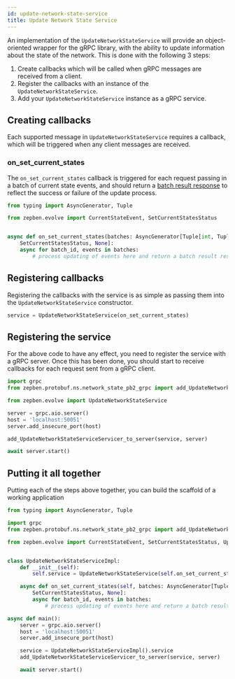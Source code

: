 ```yaml
---
id: update-network-state-service
title: Update Network State Service
---
```



An implementation of the `UpdateNetworkStateService` will provide an object-oriented wrapper for the gRPC library, with the ability to update information about
the state of the network. This is done with the following 3 steps:

1. Create callbacks which will be called when gRPC messages are received from a client.
2. Register the callbacks with an instance of the `UpdateNetworkStateService`.
3. Add your `UpdateNetworkStateService` instance as a gRPC service.

## Creating callbacks

Each supported message in `UpdateNetworkStateService` requires a callback, which will be triggered when any client messages are received.

### on_set_current_states

The `on_set_current_states` callback is triggered for each request passing in a batch of current state events, and should return a
[batch result response](update-network-state-client.mdx#batch-result-responses) to reflect the success or failure of the update process.

```python
from typing import AsyncGenerator, Tuple

from zepben.evolve import CurrentStateEvent, SetCurrentStatesStatus


async def on_set_current_states(batches: AsyncGenerator[Tuple[int, Tuple[CurrentStateEvent, ...]], None]) -> AsyncGenerator[
    SetCurrentStatesStatus, None]:
    async for batch_id, events in batches:
        # process updating of events here and return a batch result response
```

## Registering callbacks

Registering the callbacks with the service is as simple as passing them into the `UpdateNetworkStateService` constructor.

```python
service = UpdateNetworkStateService(on_set_current_states)
```

## Registering the service

For the above code to have any effect, you need to register the service with a gRPC server. Once this has been done, you should start to receive callbacks for
each request sent from a gRPC client.

```python
import grpc
from zepben.protobuf.ns.network_state_pb2_grpc import add_UpdateNetworkStateServiceServicer_to_server

from zepben.evolve import UpdateNetworkStateService

server = grpc.aio.server()
host = 'localhost:50051'
server.add_insecure_port(host)

add_UpdateNetworkStateServiceServicer_to_server(service, server)

await server.start()
```

## Putting it all together

Putting each of the steps above together, you can build the scaffold of a working application

```python
from typing import AsyncGenerator, Tuple

import grpc
from zepben.protobuf.ns.network_state_pb2_grpc import add_UpdateNetworkStateServiceServicer_to_server

from zepben.evolve import CurrentStateEvent, SetCurrentStatesStatus, UpdateNetworkStateService, BatchSuccessful


class UpdateNetworkStateServiceImpl:
    def __init__(self):
        self.service = UpdateNetworkStateService(self.on_set_current_states)

    async def on_set_current_states(self, batches: AsyncGenerator[Tuple[int, Tuple[CurrentStateEvent, ...]], None]) -> AsyncGenerator[
        SetCurrentStatesStatus, None]:
        async for batch_id, events in batches:
            # process updating of events here and return a batch result response

async def main():
    server = grpc.aio.server()
    host = 'localhost:50051'
    server.add_insecure_port(host)

    service = UpdateNetworkStateServiceImpl().service
    add_UpdateNetworkStateServiceServicer_to_server(service, server)

    await server.start()
```
